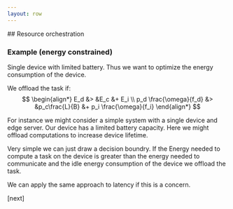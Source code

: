 ```yaml
---
layout: row
---
```


<Column>
## Resource orchestration

### Example (energy constrained)

Single device with limited battery. Thus we want to optimize the
energy consumption of the device.

We offload the task if:
$$
\begin{align*}
E_d &>  &E_c &+ E_i \\
p_d  \frac{\omega}{f_d} &> &p_c\frac{L}{B} &+ p_i \frac{\omega}{f_i}
\end{align*}
$$


</Column>


<Navbar sections={false} />

 
<Note>


For instance we might consider a simple system with a single device and edge server. Our device has a limited battery capacity. Here we might offload computations to increase device lifetime. 

Very simple we can just draw a decision boundry. If the Energy needed to compute a task on the device is greater than the energy needed to communicate and the idle energy consumption of the device we offload the task.

We can apply the same approach to latency if this is a concern.

[next]

</Note>

